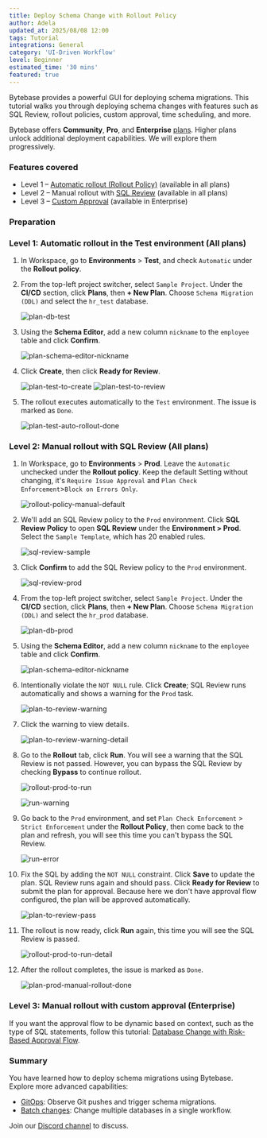 ```yaml
---
title: Deploy Schema Change with Rollout Policy
author: Adela
updated_at: 2025/08/08 12:00
tags: Tutorial
integrations: General
category: 'UI-Driven Workflow'
level: Beginner
estimated_time: '30 mins'
featured: true
---
```



Bytebase provides a powerful GUI for deploying schema migrations. This tutorial walks you through deploying schema changes with features such as SQL Review, rollout policies, custom approval, time scheduling, and more.

Bytebase offers **Community**, **Pro**, and **Enterprise** [plans](https://www.bytebase.com/pricing). Higher plans unlock additional deployment capabilities. We will explore them progressively.

### Features covered

- Level 1 – [Automatic rollout (Rollout Policy)](/change-database/environment-policy/rollout-policy/) (available in all plans)
- Level 2 – Manual rollout with [SQL Review](/sql-review/review-policy/) (available in all plans)
- Level 3 – [Custom Approval](/change-database/approval/) (available in Enterprise)

### Preparation

<PreparationWithSampleData />

### Level 1: Automatic rollout in the Test environment (All plans)

1. In Workspace, go to **Environments** > **Test**, and check `Automatic` under the **Rollout policy**.

1. From the top-left project switcher, select `Sample Project`. Under the **CI/CD** section, click **Plans**, then **+ New Plan**. Choose `Schema Migration (DDL)` and select the `hr_test` database.

   ![plan-db-test](/content/docs/tutorials/deploy-schema-migration/bb-plan-db-test.webp)

1. Using the **Schema Editor**, add a new column `nickname` to the `employee` table and click **Confirm**.

   ![plan-schema-editor-nickname](/content/docs/tutorials/deploy-schema-migration/bb-plan-schema-editor-nickname.webp)

1. Click **Create**, then click **Ready for Review**.

   ![plan-test-to-create](/content/docs/tutorials/deploy-schema-migration/bb-plan-test-to-create.webp)
   ![plan-test-to-review](/content/docs/tutorials/deploy-schema-migration/bb-plan-test-to-review.webp)

1. The rollout executes automatically to the `Test` environment. The issue is marked as `Done`.

   ![plan-test-auto-rollout-done](/content/docs/tutorials/deploy-schema-migration/bb-plan-test-auto-rollout-done.webp)

### Level 2: Manual rollout with SQL Review (All plans)

1. In Workspace, go to **Environments** > **Prod**. Leave the `Automatic` unchecked under the **Rollout policy**. Keep the default Setting without changing, it's `Require Issue Approval` and `Plan Check Enforcement`>`Block on Errors Only`.

   ![rollout-policy-manual-default](/content/docs/tutorials/deploy-schema-migration/bb-rollout-policy-manual-default.webp)

1. We'll add an SQL Review policy to the `Prod` environment. Click **SQL Review Policy** to open **SQL Review** under the **Environment > Prod**. Select the `Sample Template`, which has 20 enabled rules.

   ![sql-review-sample](/content/docs/tutorials/deploy-schema-migration/bb-sql-review-sample.webp)

1. Click **Confirm** to add the SQL Review policy to the `Prod` environment.

   ![sql-review-prod](/content/docs/tutorials/deploy-schema-migration/bb-sql-review-prod.webp)

1. From the top-left project switcher, select `Sample Project`. Under the **CI/CD** section, click **Plans**, then **+ New Plan**. Choose `Schema Migration (DDL)` and select the `hr_prod` database.

   ![plan-db-prod](/content/docs/tutorials/deploy-schema-migration/bb-plan-db-prod.webp)

1. Using the **Schema Editor**, add a new column `nickname` to the `employee` table and click **Confirm**.

   ![plan-schema-editor-nickname](/content/docs/tutorials/deploy-schema-migration/bb-plan-schema-editor-nickname.webp)

1. Intentionally violate the `NOT NULL` rule. Click **Create**; SQL Review runs automatically and shows a warning for the `Prod` task.

   ![plan-to-review-warning](/content/docs/tutorials/deploy-schema-migration/bb-plan-to-review-warning.webp)

1. Click the warning to view details.

   ![plan-to-review-warning-detail](/content/docs/tutorials/deploy-schema-migration/bb-plan-to-review-warning-detail.webp)

1. Go to the **Rollout** tab, click **Run**. You will see a warning that the SQL Review is not passed. However, you can bypass the SQL Review by checking **Bypass** to continue rollout.

   ![rollout-prod-to-run](/content/docs/tutorials/deploy-schema-migration/bb-rollout-prod-to-run.webp)

   ![run-warning](/content/docs/tutorials/deploy-schema-migration/bb-run-warning.webp)

1. Go back to the `Prod` environment, and set `Plan Check Enforcement` > `Strict Enforcement` under the **Rollout Policy**, then come back to the plan and refresh, you will see this time you can't bypass the SQL Review.

   ![run-error](/content/docs/tutorials/deploy-schema-migration/bb-run-error.webp)

1. Fix the SQL by adding the `NOT NULL` constraint. Click **Save** to update the plan. SQL Review runs again and should pass. Click **Ready for Review** to submit the plan for approval. Because here we don't have approval flow configured, the plan will be approved automatically.

   ![plan-to-review-pass](/content/docs/tutorials/deploy-schema-migration/bb-plan-to-review-pass.webp)

1. The rollout is now ready, click **Run** again, this time you will see the SQL Review is passed.

   ![rollout-prod-to-run-detail](/content/docs/tutorials/deploy-schema-migration/bb-rollout-prod-to-run-detail.webp)

1. After the rollout completes, the issue is marked as `Done`.

   ![plan-prod-manual-rollout-done](/content/docs/tutorials/deploy-schema-migration/bb-plan-prod-manual-rollout-done.webp)

### Level 3: Manual rollout with custom approval (Enterprise)

If you want the approval flow to be dynamic based on context, such as the type of SQL statements, follow this tutorial: [Database Change with Risk-Based Approval Flow](/tutorials/database-change-management-with-risk-adjusted-approval-flow/).

### Summary

You have learned how to deploy schema migrations using Bytebase. Explore more advanced capabilities:

- [GitOps](/gitops/overview/): Observe Git pushes and trigger schema migrations.
- [Batch changes](/change-database/batch-change/): Change multiple databases in a single workflow.

Join our [Discord channel](https://discord.com/invite/huyw7gRsyA) to discuss.
